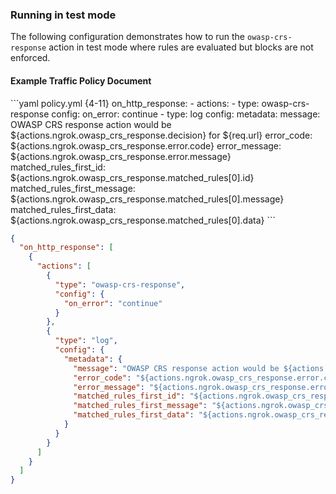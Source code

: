 ### Running in test mode

The following configuration demonstrates how to run the `owasp-crs-response` action in test mode where rules are evaluated but blocks are not enforced.

#### Example Traffic Policy Document

<CodeGroup>
```yaml policy.yml {4-11}
on_http_response:
  - actions:
      - type: owasp-crs-response
        config:
          on_error: continue
      - type: log
        config:
          metadata:
            message: OWASP CRS response action would be ${actions.ngrok.owasp_crs_response.decision} for ${req.url}
            error_code: ${actions.ngrok.owasp_crs_response.error.code}
            error_message: ${actions.ngrok.owasp_crs_response.error.message}
            matched_rules_first_id: ${actions.ngrok.owasp_crs_response.matched_rules[0].id}
            matched_rules_first_message: ${actions.ngrok.owasp_crs_response.matched_rules[0].message}
            matched_rules_first_data: ${actions.ngrok.owasp_crs_response.matched_rules[0].data}
```

```json policy.json {5-11}
{
  "on_http_response": [
    {
      "actions": [
        {
          "type": "owasp-crs-response",
          "config": {
            "on_error": "continue"
          }
        },
        {
          "type": "log",
          "config": {
            "metadata": {
              "message": "OWASP CRS response action would be ${actions.ngrok.owasp_crs_response.decision} for ${req.url}",
              "error_code": "${actions.ngrok.owasp_crs_response.error.code}",
              "error_message": "${actions.ngrok.owasp_crs_response.error.message}",
              "matched_rules_first_id": "${actions.ngrok.owasp_crs_response.matched_rules[0].id}",
              "matched_rules_first_message": "${actions.ngrok.owasp_crs_response.matched_rules[0].message}",
              "matched_rules_first_data": "${actions.ngrok.owasp_crs_response.matched_rules[0].data}"
            }
          }
        }
      ]
    }
  ]
}
```
</CodeGroup>
